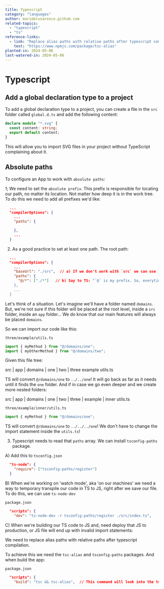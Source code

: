 ```yaml
---
title: Typescript
category: "languages"
author: mariobrusarosco.github.com
related-topics:
  - "typescript"
  - "ts"
reference-links:
  - link: "Replace alias paths with relative paths after typescript compilation"
    text: "https://www.npmjs.com/package/tsc-alias"
planted-in: 2024-05-06
last-watered-in: 2024-05-06
---
```


# Typescript

## Add a global declaration type to a project

To add a global declaration type to a project, you can create a file in the `src` folder called `global.d.ts` and add the following content:

```ts
declare module "*.svg" {
  const content: string;
  export default content;
}
```

This will allow you to import SVG files in your project without TypeScript complaining about it.

## Absolute paths

To configure an App to work with `absolute paths`:

1; We need to set the `absolute prefix`. This prefix is responsible for locating our path, no matter its location.
Not matter how deep it is in the work tree. To do this we need to add all prefixes we'd like:

```json
  ...
  "compilerOptions": {
    ...
    "paths": {

    },
    ...
  }
```

2. As a good practice to set at least one path. The root path:

```json
  ...
  "compilerOptions": {
    ...
    "baseUrl": "./src",  // a) If we don't work with `src` we can use `.` for the root level
    "paths": {
      "@/*": ["./*"]   // b) Say to TS: "`@` is my prefix. So, everytime you see a `@/something` go to the baseUrl and, from there, find my path no wherever it is!'
    },
    ...
  }
```

Let's think of a situation. Let's imagine we'll have a folder named `domains`. But, we're not sure if this folder will be placed at the root level,
inside a `src` folder, inside an `app` folder... We do know that our main features will always be placed `domains`.

So we can import our code like this:

`three/example/utils.ts`

```ts
import { myMethod } from "@/domains/one";
import { myOtherMethod } from "@/domains/two";
```

Given this file tree:

src
| app
| domains
| one
| two
| three
example
utils.ts

TS will convert `@/domains/one` to `../../one`! It will go back as far as it needs until it finds the `one` folder.
And if in case we go even deeper and we create more nested folders:

src
| app
| domains
| one
| two
| three
| example
| inner
utils.ts

`three/example/inner/utils.ts`

```ts
import { myMethod } from "@/domains/one";
```

TS will convert `@/domains/one` to `../../../one`! We don't have to change the import statement inside the `utils.ts`!

3. Typescript needs to read that `paths` array. We can install `tsconfig-paths` package.

A) Add this to `tsconfig.json`

```json
  "ts-node": {
    "require": ["tsconfig-paths/register"]
  }
```

B) When we're working on 'watch mode', aka 'on our machines' we need a way to temporary transpile our code in TS to JS,
right after we save our file. To do this, we can use `ts-node-dev`

`package.json`

```json
  "scripts": {
    "dev": "ts-node-dev -r tsconfig-paths/register ./src/index.ts",
```

C) When we're building our TS code to JS and, need deploy that JS to production, or JS file will end up
with invalid import statements:

We need to replace alias paths with relative paths after typescript compilation.

To achieve this we need the `tsc-alias` and `tsconfig-paths` packages. And when build the app:

`package.json`

```json
  "scripts": {
    "build": "tsc && tsc-alias",  // This command will look into the tsconfig.json and will know how to proceed
```
